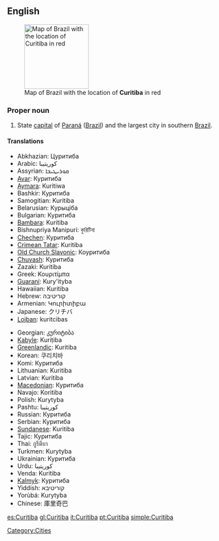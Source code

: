 ==English==
{{wikipedia}}
[[Image:Curitiba in Brazil.png|150px|right|thumb|Map of Brazil with the location of '''Curitiba''' in red]]

===Proper noun===
{{en-proper noun}}

# State [[capital]] of [[Paraná]] ([[Brazil]]) and the largest city in southern [[Brazil]].

====Translations====
{{top}}
* Abkhazian: Цуритиба
* Arabic: كوريتيبا
* Assyrian: ܩܘܪܝܛܝܒܐ
* [[Avar]]: Куритиба
* [[Aymara]]: Kuritiwa
* Bashkir: Куритиба
* Samogitian: Kuritiba
* Belarusian: Курыціба
* Bulgarian: Куритиба
* [[Bambara]]: Kuritiba
* Bishnupriya Manipuri: কুরিটিবা
* [[Chechen]]: Куритиба
* [[Crimean Tatar]]: Kuritiba
* [[Old Church Slavonic]]: Кѹритиба
* [[Chuvash]]: Куритиба
* Zazaki: Kuritiba
* Greek: Κουριτίμπα
* [[Guaraní]]: Kury'ityba
* Hawaiian: Kuritiba
* Hebrew: קוריטיבה
* Armenian: Կուրիտիբա
* Japanese: クリチバ
* [[Lojban]]: kuritcibas
{{mid}}
* Georgian: კურიტიბა
* [[Kabyle]]: Kuriṭiba
* [[Greenlandic]]: Kuritiba
* Korean: 쿠리치바
* Komi: Куритиба
* Lithuanian: Kuritiba
* Latvian: Kuritiba
* [[Macedonian]]: Куритиба
* Navajo: Koritiba
* Polish: Kurytyba
* Pashtu: كوريتيبا
* Russian: Куритиба
* Serbian: Куритиба
* [[Sundanese]]: Kuritiba
* Tajic: Куритиба
* Thai: กูรีตีบา
* Turkmen: Kurytyba
* Ukrainian: Куритиба
* Urdu: كوريتيبا
* Venda: Kuritiba
* [[Kalmyk]]: Куритиба
* Yiddish: קוריטיבא
* Yorùbá: Kurytyba
* Chinese: 庫里奇巴
{{bottom}}

[[Category:Cities]]

[[es:Curitiba]]
[[gl:Curitiba]]
[[it:Curitiba]]
[[pt:Curitiba]]
[[simple:Curitiba]]